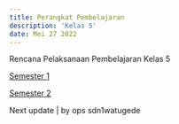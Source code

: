```yaml
---
title: Perangkat Pembelajaran
description: 'Kelas 5'
date: Mei 27 2022
---
```


Rencana Pelaksanaan Pembelajaran Kelas 5

[Semester 1](https://drive.google.com/drive/folders/1UCLKoEegBgYYGeMF87JercWuI9NomQoE?usp=sharing)

[Semester 2](https://drive.google.com/drive/folders/1lG_Wq48_V-f1whCQbnW7MiZV60nAtnJo?usp=sharing)

Next update | by ops sdn1watugede
